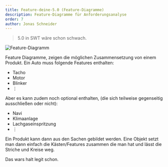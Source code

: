 ```yaml
---
title: Feature-deine-5.0 (Feature-Diagramme)
description: Feature-Diagramme für Anforderungsanalyse
order: 7
author: Jonas Schneider
---
```


> 5.0 in SWT wäre schon schwach.

![Feature-Diagramm](/teaching-assets/es/feature-diagramm.svg)

Feature Diagramme, zeigen die möglichen Zusammensetzung von einem Produkt. 
Ein Auto muss folgende Features enthalten:
- Tacho
- Motor
- Blinker
- $\vdots$

Aber es kann zudem noch optional enthalten, (die sich teilweise gegenseitig ausschließen oder nicht):
- Navi
- Klimaanlage
- Lachgaseinspritzung
- $\vdots$

Ein Produkt kann dann aus den Sachen gebildet werden. Eine Objekt setzt man dann einfach die Kästen/Features zusammen die man hat und lässt die Striche und Kreise weg.

Das wars halt legit schon.